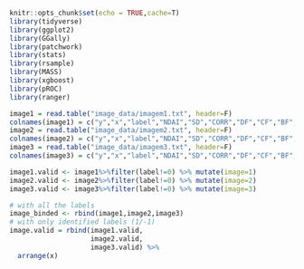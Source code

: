 
```r
knitr::opts_chunk$set(echo = TRUE,cache=T)
library(tidyverse)
library(ggplot2)
library(GGally)
library(patchwork)
library(stats)
library(rsample)
library(MASS)
library(xgboost)
library(pROC)
library(ranger)
```

```r
image1 = read.table("image_data/imagem1.txt", header=F)
colnames(image1) = c("y","x","label","NDAI","SD","CORR","DF","CF","BF","AF","AN")
image2 = read.table("image_data/imagem2.txt", header=F)
colnames(image2) = c("y","x","label","NDAI","SD","CORR","DF","CF","BF","AF","AN")
image3 = read.table("image_data/imagem3.txt", header=F)
colnames(image3) = c("y","x","label","NDAI","SD","CORR","DF","CF","BF","AF","AN")
```

```r
image1.valid <- image1%>%filter(label!=0) %>% mutate(image=1)
image2.valid <- image2%>%filter(label!=0) %>% mutate(image=2)
image3.valid <- image3%>%filter(label!=0) %>% mutate(image=3)
```

```r
# with all the labels
image_binded <- rbind(image1,image2,image3)
# with only identified labels (1/-1)
image.valid = rbind(image1.valid,
                    image2.valid,
                    image3.valid) %>%
  arrange(x)
```

